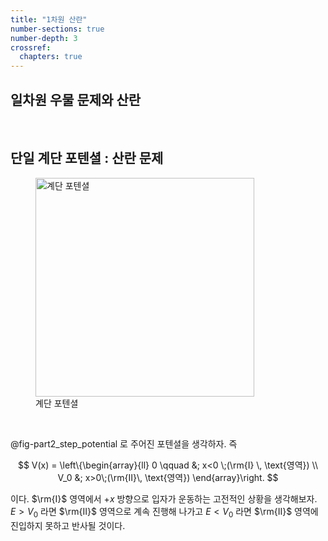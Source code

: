 ```yaml
---
title: "1차원 산란"
number-sections: true
number-depth: 3
crossref:
  chapters: true
---
```


## 일차원 우물 문제와 산란

</br>

## 단일 계단 포텐셜 : 산란 문제

![계단 포텐셜](figures/step_potential.png){#fig-part2_step_potential width="350"}

</br>

@fig-part2_step_potential 로 주어진 포텐셜을 생각하자. 즉

$$
V(x) = \left\{\begin{array}{ll} 0 \qquad &; x<0 \;(\rm{I} \, \text{영역}) \\ V_0 &; x>0\;(\rm{II}\, \text{영역})  \end{array}\right.
$$

이다. $\rm{I}$ 영역에서 $+x$ 방향으로 입자가 운동하는 고전적인 상황을 생각해보자. $E>V_0$ 라면 $\rm{II}$ 영역으로 계속 진행해 나가고 $E<V_0$ 라면 $\rm{II}$ 영역에 진입하지 못하고 반사될 것이다.